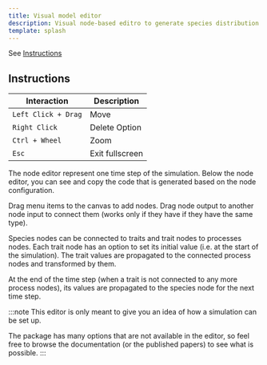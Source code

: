 ```yaml
---
title: Visual model editor
description: Visual node-based editro to generate species distribution models.
template: splash
---
```



See [Instructions](#instructions)

<VisualScripting />



## Instructions

| Interaction | Description |
| ----------- | ----------- |
| `Left Click + Drag` | Move |
| `Right Click` | Delete Option | 
| `Ctrl + Wheel` | Zoom | 
| `Esc` | Exit fullscreen | 


The node editor represent one time step of the simulation.
Below the node editor, you can see and copy the code that is generated based on the node configuration.


Drag menu items to the canvas to add nodes.
Drag node output to another node input to connect them (works only if they have if they have the same type).


Species nodes can be connected to traits and trait nodes to processes nodes.
Each trait node has an option to set its initial value (i.e. at the start of the simulation).
The trait values are propagated to the connected process nodes and transformed by them.


At the end of the time step (when a trait is not connected to any more process nodes), its values are propagated to the species node for the next time step.

:::note
This editor is only meant to give you an idea of how a simulation can be set up.

The package has many options that are not available in the editor, so feel free to browse the documentation (or the published papers) to see what is possible.
:::